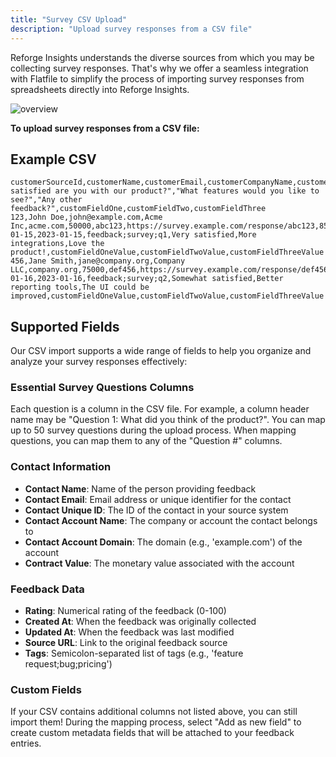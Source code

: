 ```yaml
---
title: "Survey CSV Upload"
description: "Upload survey responses from a CSV file"
---
```


Reforge Insights understands the diverse sources from which you may be collecting survey responses. That's why we offer a seamless integration with Flatfile to simplify the process of importing survey responses from spreadsheets directly into Reforge Insights.

![overview](/images/aggregation02.png)

**To upload survey responses from a CSV file:**

## Example CSV

```csv
customerSourceId,customerName,customerEmail,customerCompanyName,customerCompanyDomain,contractValue,sourceId,sourceUrl,rating,createdAt,updatedAt,tags,"How satisfied are you with our product?","What features would you like to see?","Any other feedback?",customFieldOne,customFieldTwo,customFieldThree
123,John Doe,john@example.com,Acme Inc,acme.com,50000,abc123,https://survey.example.com/response/abc123,85,2023-01-15,2023-01-15,feedback;survey;q1,Very satisfied,More integrations,Love the product!,customFieldOneValue,customFieldTwoValue,customFieldThreeValue
456,Jane Smith,jane@company.org,Company LLC,company.org,75000,def456,https://survey.example.com/response/def456,70,2023-01-16,2023-01-16,feedback;survey;q2,Somewhat satisfied,Better reporting tools,The UI could be improved,customFieldOneValue,customFieldTwoValue,customFieldThreeValue
```

## Supported Fields

Our CSV import supports a wide range of fields to help you organize and analyze your survey responses effectively:

### Essential Survey Questions Columns

Each question is a column in the CSV file. For example, a column header name may be "Question 1: What did you think of the product?". You can map up to 50 survey questions during the upload process.
When mapping questions, you can map them to any of the "Question #" columns.

### Contact Information

- **Contact Name**: Name of the person providing feedback
- **Contact Email**: Email address or unique identifier for the contact
- **Contact Unique ID**: The ID of the contact in your source system
- **Contact Account Name**: The company or account the contact belongs to
- **Contact Account Domain**: The domain (e.g., 'example.com') of the account
- **Contract Value**: The monetary value associated with the account

### Feedback Data

- **Rating**: Numerical rating of the feedback (0-100)
- **Created At**: When the feedback was originally collected
- **Updated At**: When the feedback was last modified
- **Source URL**: Link to the original feedback source
- **Tags**: Semicolon-separated list of tags (e.g., 'feature request;bug;pricing')

### Custom Fields

If your CSV contains additional columns not listed above, you can still import them! During the mapping process, select "Add as new field" to create custom metadata fields that will be attached to your feedback entries.
